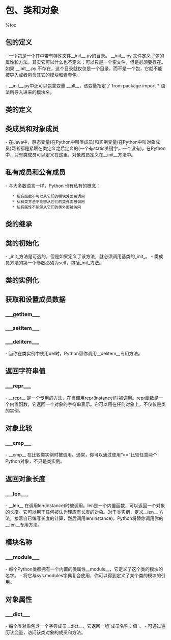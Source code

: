 = 包、类和对象 =

%toc

== 包的定义 ==
- 一个包是一个其中带有特殊文件__init__.py的目录。 __init__.py 文件定义了包的属性和方法。其实它可以什么也不定义；可以只是一个空文件，但是必须要存在。如果 __init__.py 不存在，这个目录就仅仅是一个目录，而不是一个包，它就不能被导入或者包含其它的模块和嵌套包。

{{{class="brush:text"
# 包结构的示例
Python21/               Python安装根目录(可执行文件的所在地)
|
+--lib/                 库目录(标准库模块的所在地)
    |
    +-- xml/            xml包(实际上目录中还有其它东西)
        |
        +--sax/         xml.sax包(也只是一个目录)
        |
        +--dom/         xml.dom包(包含 minidom.py)
        |
        +--parsers/     xml.parsers包(内部使用)
}}}

- __init__.py中还可以包含变量 __all__，该变量指定了`from package import *`语法所导入进来的模块名。

{{{class="brush:python"
# __init__.py
__all__ = ['Module1', 'Module2', 'Package2']
}}}

== 类的定义 ==
{{{class="brush:python"
class UserDict:
    pass
}}}

== 类成员和对象成员 ==
- 在Java中，静态变量(在Python中叫类成员)和实例变量(在Python中叫对象成员)两者都是紧跟在类定义之后定义的(一个有static关键字，一个没有)。在Python 中，只有类成员可以定义在这里，对象成员定义在__init__方法中。

{{{class="brush:python"
class MP3FileInfo(FileInfo):
    ''' tagDataMap是类成员 '''
    tagDataMap = {"title"   : (  3,  33, stripnulls),
                    "artist"  : ( 33,  63, stripnulls),
                    "album"   : ( 63,  93, stripnulls),
                    "year"    : ( 93,  97, stripnulls),
                    "comment" : ( 97, 126, stripnulls),
                    "genre"   : (127, 128, ord)}
                    
    def __init__(self):
        ''' filename是对象成员 '''
        self.filename = ""
}}}

== 私有成员和公有成员 ==
- 与大多数语言一样，Python 也有私有的概念：
    * 私有函数不可以从它们的模块外面被调用
    * 私有类方法不能够从它们的类外面被调用
    * 私有属性不能够从它们的类外面被访问

{{{class="brush:text"
    如果一个Python函数，类方法，或属性的名字以两个下划线开始(但不是结束)，它是私有的；其它所有的都是公有的。
Python没有类方法保护的概念(只能用于它们自已的类和子类中)。类方法或者是私有(只能在它们自已的类中使用)或者是
公有(任何地方都可使用)。
}}}

== 类的继承 ==
{{{class="brush:python"
class FileInfo(UserDict):
    pass
}}}

== 类的初始化 ==
- _init_方法是可选的，但是如果定义了该方法，就必须调用基类的_init_。
- 类成员方法的第一个参数必须为self，包括_init_方法。
{{{class="brush:python"
class FileInfo(UserDict):
    "store file metadata"
    def __init__(self, filename=None): 
        # 调用基类的构造方法
        UserDict.__init__(self)
        self["name"] = filename
}}}

== 类的实例化 ==
{{{class="brush:python"
>>> import fileinfo
# 实例化FileInfo类
>>> f = fileinfo.FileInfo("/music/_singles/kairo.mp3")
# 查看class信息
>>> f.__class__                                       
<class fileinfo.FileInfo at 010EC204>
# 查看doc信息
>>> f.__doc__
'store file metadata'
>>> f
{'name': '/music/_singles/kairo.mp3'}
}}}

== 获取和设置成员数据 ==
=== ___getitem___ ===
{{{class="brush:python"
"""
def __getitem__(self, key): return self.data[key]
"""

# 实现了__getitem__方法后，可以通过[]下标形式访问类成员
>>> f = fileinfo.FileInfo("/music/_singles/kairo.mp3")
>>> f
{'name':'/music/_singles/kairo.mp3'}
>>> f.__getitem__("name")
'/music/_singles/kairo.mp3'
>>> f["name"]
'/music/_singles/kairo.mp3'
}}}

=== ___setitem___ ===
{{{class="brush:python"
"""
def __setitem__(self, key, item): self.data[key] = item
"""
# 实现了__setitem__方法后，可以通过[]下标形式访问类成员
>>> f
{'name':'/music/_singles/kairo.mp3'}
>>> f.__setitem__("genre", 31)
>>> f
{'name':'/music/_singles/kairo.mp3', 'genre':31}
>>> f["genre"] = 32
>>> f
{'name':'/music/_singles/kairo.mp3', 'genre':32}
}}}

=== ___delitem___ ===
- 当你在类实例中使用del时，Python替你调用__delitem__专用方法。
{{{class="brush:python"
def __delitem__(self, key): 
    del self.data[key]
}}}

== 返回字符串值 ==
=== ___repr___ ===
- __repr__ 是一个专用的方法，在当调用repr(instance)时被调用。repr函数是一个内置函数，它返回一个对象的字符串表示。它可以用在任何对象上，不仅仅是类的实例。
{{{class="brush:python"
def __repr__(self): 
    return repr(self.data) 
}}}

== 对象比较 ==
=== ___cmp___ ===
- __cmp__ 在比较类实例时被调用。通常，你可以通过使用“==”比较任意两个Python对象，不只是类实例。
{{{class="brush:python"
def __cmp__(self, dict):
    if isinstance(dict, UserDict):            
        return cmp(self.data, dict.data)
}}}

== 返回对象长度 ==
=== ___len___ ===
- __len__ 在调用len(instance)时被调用。len是一个内置函数，可以返回一个对象的长度。它可以用于任何被认为理应有长度的对象。对于类实例，定义__len__ 方法，接着自已编写长度的计算，然后调用len(instance)，Python将替你调用你的__len__专用方法。
{{{class="brush:python"
def __len__(self): 
    return len(self.data)
}}}

== 模块名称 ==
=== ___module___ ===
- 每个Python类都拥有一个内置的类属性__module__，它定义了这个类的模块的名字。
- 将它与sys.modules字典复合使用，你可以得到定义了某个类的模块的引用。
{{{class="brush:python"
# 从类的__module__方法中得到该类从属的模块
>>> from fileinfo import MP3FileInfo
>>> MP3FileInfo.__module__
'fileinfo'

# 配合sys.modules得到该模块的引用
>>> sys.modules[MP3FileInfo.__module__]
<module 'fileinfo' from 'fileinfo.pyc'>
}}}

== 对象属性 ==
=== ___dict___ ===
- 每个类对象包含一个字典成员__dict__，它返回一组`成员名称：值`。
- 可通过遍历该变量，访问该类对象的成员和方法。
